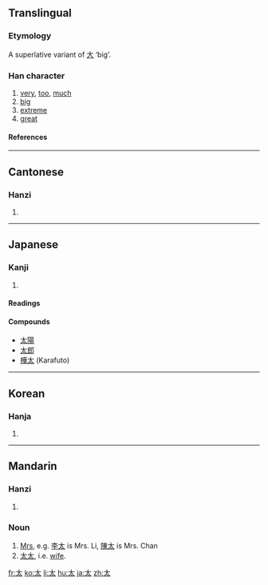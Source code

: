 {{see|大|犬}}
==Translingual==
===Etymology===
A superlative variant of [[大]] ‘big’.
===Han character===
{{Han char|rn=37|rad=大|as=01|sn=4|four=4003<sub>0</sub>|canj=大戈 (KI)}}
# [[very]], [[too]], [[much]]
# [[big]]
# [[extreme]]
# [[great]]
====References====
{{Han ref|kx=0248.100|dkj=05834|dj=0505.010|hdz=10524.010|uh=592A|ud=22826|bh=A4D3|bd=42195}}
----
==Cantonese==
===Hanzi===
{{yue-hanzi|jyut=|y=[[taai3]]}}
# {{defn|Cantonese}}
----
==Japanese==
===Kanji===
{{ja-kanji|grade=2|rs=大01}}
# {{defn|Japanese}} 
====Readings====
{{ja-readings|on=[[た]] (ta), [[たい]] (tai)|kun=[[ふとい]] (futoi), [[はなはだ]] (hanahada), [[ふとる]] (futoru)}}

====Compounds====
* [[太陽]]
* [[太郎]]
* [[樺太]] (Karafuto)
----
==Korean==
===Hanja===
{{ko-hanja|hangeul=태|eumhun=클|rv=tae|mr=t'ae}}
# {{defn|Korean}}
----
==Mandarin==
===Hanzi===
{{cmn-hanzi|pin=[[tài]] ([[tai4]])|wg=[[t'ai4|t'ai<sup>4</sup>]]}}
# {{defn|Mandarin}}

===Noun===
# [[Mrs]], e.g. [[李]][[太]] is Mrs. Li, [[陳]][[太]] is Mrs. Chan
# [[太太]], i.e. [[wife]].

[[fr:太]]
[[ko:太]]
[[li:太]]
[[hu:太]]
[[ja:太]]
[[zh:太]]